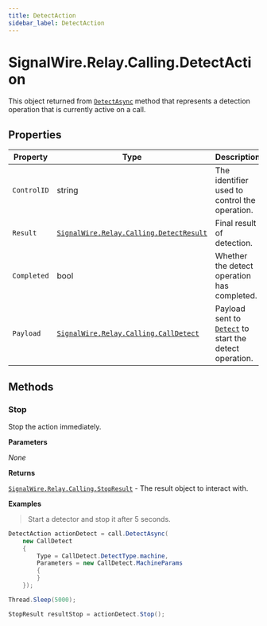 ```yaml
---
title: DetectAction
sidebar_label: DetectAction
---
```


[signalwire-relay-calling-calldetect]: ../call-detect
[signalwire-relay-calling-detectresult]: ../results/detect-result
[signalwire-relay-calling-stopresult]: ../results/stop-result
[call]: ../call#detectasync
[call-1]: ../call#detect

# SignalWire.Relay.Calling.DetectAction

This object returned from [`DetectAsync`][call] method that represents a detection operation that is currently active on a call.

## Properties

| Property | Type | Description |
| -------- | ---- | ----------- |
| `ControlID` | string | The identifier used to control the operation. |
| `Result` | [`SignalWire.Relay.Calling.DetectResult`][signalwire-relay-calling-detectresult] | Final result of detection. |
| `Completed` | bool | Whether the detect operation has completed. |
| `Payload` | [`SignalWire.Relay.Calling.CallDetect`][signalwire-relay-calling-calldetect] | Payload sent to [`Detect`][call-1] to start the detect operation. |

## Methods

### Stop

Stop the action immediately.

**Parameters**

_None_

**Returns**

[`SignalWire.Relay.Calling.StopResult`][signalwire-relay-calling-stopresult] - The result object to interact with.

**Examples**

> Start a detector and stop it after 5 seconds.

```csharp
DetectAction actionDetect = call.DetectAsync(
    new CallDetect
    {
        Type = CallDetect.DetectType.machine,
        Parameters = new CallDetect.MachineParams
        {
        }
    });

Thread.Sleep(5000);

StopResult resultStop = actionDetect.Stop();
```